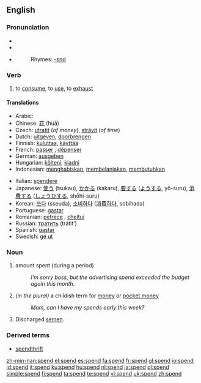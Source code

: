==English==

===Pronunciation===
*{{SAMPA|/spEnd/}}
*{{IPA|/spεnd/}}
*{{audio|en-us-spend.ogg|Audio (US)}}
*:Rhymes: [[Rhymes:English:-ɛnd|-ɛnd]]

===Verb===
{{en-verb|spends|spending|spent}}

# to [[consume]], to [[use]], to [[exhaust]]

====Translations====
{{top}}
*Arabic: {{ARchar|[[صرف]]}} {{unicode|(ʂárafa)}}
*Chinese: [[花]] (huā)
* Czech: [[utratit]] (''of money''), [[strávit]] (''of time'')
*Dutch: [[uitgeven]], [[doorbrengen]]
*Finnish: [[kuluttaa]], [[käyttää]]
*French: [[passer]] {{italbrac|time}}, [[dépenser]] {{italbrac|money, etc.}}
*German: [[ausgeben]]
*Hungarian: [[költeni]], [[kiadni]]
*Indonesian: [[habis|menghabiskan]], [[belanja|membelanjakan]], [[butuh|membutuhkan]]
{{mid}}
*Italian: [[spendere]]
*Japanese: [[使う]] (tsukau), [[かかる]] (kakaru), [[要]]する ([[よう]]する, yō-suru), [[消費]]する ([[しょうひ]]する, shōhi-suru)
*Korean: [[쓰다]] (sseuda), [[소비하다]] ([[消費]][[하다]], sobihada)
*Portuguese: [[gastar]]
*Romanian: [[petrece]] {{italbrac|time}}, [[cheltui]] {{italbrac|money, etc.}}
*Russian: [[тратить]] (trátit’)
*Spanish: [[gastar]]
*Swedish: [[ge ut]]
{{bottom}}

===Noun===
{{en-noun}}

# amount spent (during a period)
#:''I’m sorry boss, but the advertising spend exceeded the budget again this month.''
# ''(in the plural)'' a childish term for [[money]] or [[pocket money]]
#:''Mam, can I have my spends early this week?''
# Discharged [[semen]].

===Derived terms===
*[[spendthrift]]

[[zh-min-nan:spend]]
[[el:spend]]
[[es:spend]]
[[fa:spend]]
[[fr:spend]]
[[gl:spend]]
[[io:spend]]
[[id:spend]]
[[it:spend]]
[[ku:spend]]
[[hu:spend]]
[[nl:spend]]
[[ja:spend]]
[[pl:spend]]
[[simple:spend]]
[[fi:spend]]
[[ta:spend]]
[[te:spend]]
[[vi:spend]]
[[uk:spend]]
[[zh:spend]]